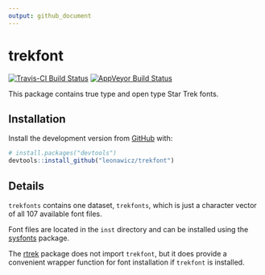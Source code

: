 ```yaml
---
output: github_document
---
```


<!-- README.md is generated from README.Rmd. Please edit that file -->

# trekfont

[![Travis-CI Build Status](https://travis-ci.org/leonawicz/trekfont.svg?branch=master)](https://travis-ci.org/leonawicz/trekfont)
[![AppVeyor Build Status](https://ci.appveyor.com/api/projects/status/github/leonawicz/trekfont?branch=master&svg=true)](https://ci.appveyor.com/project/leonawicz/trekfont)

This package contains true type and open type Star Trek fonts.

## Installation

Install the development version from [GitHub](https://github.com/) with:

``` r
# install.packages("devtools")
devtools::install_github("leonawicz/trekfont")
```

## Details

`trekfonts` contains one dataset, `trekfonts`, which is just a character vector of all 107 available font files.

Font files are located in the `inst` directory and can be installed using the [sysfonts](https://CRAN.R-project.org/package=sysfonts) package.

The [rtrek](https://github.com/leonawicz/rtrek) package does not import `trekfont`, but it does provide a convenient wrapper function for font installation if `trekfont` is installed.

